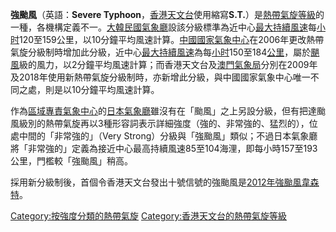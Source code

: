 {{Unreferenced|time=2020-08-25T11:59:38+00:00}}
{{CMA typhoon scale}}{{HKO typhoon scale}}
{{otheruse|subject=中國國家氣象中心、香港天文台及澳門地球物理暨氣象局之「強颱風」分級|other=英文名同為「Severe Typhoon」，但由臺灣中央氣象局採用之熱帶氣旋分級|強烈颱風}}
'''強颱風'''（英語：'''Severe Typhoon'''，[[香港天文台|香港天文台]]使用縮寫'''S.T.'''）是[[熱帶氣旋等級|熱帶氣旋等級]]的一種，各機構定義不一。[[大韓民國氣象廳|大韓民國氣象廳]]設該分級標準為近中心[[最大持續風速|最大持續風速]]每[[小时|小时]]120至159公里，以10分鐘平均風速計算。[[中國國家氣象中心|中國國家氣象中心]]在2006年更改熱帶氣旋分級制時增加此分級，近中心[[最大持續風速|最大持續風速]]為每[[小时|小时]]150至184[[公里|公里]]，屬於[[颶風_(蒲福氏風級)|颶風]]級的風力，以2分鐘平均風速計算；而香港天文台及[[地球物理暨氣象局|澳門氣象局]]分別在2009年及2018年使用新熱帶氣旋分級制時，亦新增此分級，與中國國家氣象中心唯一不同之處，則是以10分鐘平均風速計算。

作為[[區域專責氣象中心|區域專責氣象中心]]的[[氣象廳_(日本)|日本氣象廳]]雖沒有在「颱風」之上另設分級，但有把達颱風級別的熱帶氣旋再以3種形容詞表示詳細強度（強的、非常強的、猛烈的），位處中間的「非常強的」（Very Strong）分級與「強颱風」類似；不過日本氣象廳將「非常強的」定義為接近中心最高持續風速85至104海浬，即每小時157至193公里，門檻較「強颱風」稍高。

採用新分級制後，首個令香港天文台發出十號信號的強颱風是[[颱風韋森特_(2012年)|2012年強颱風韋森特]]。

{{Weather-stub}}
{{熱帶氣旋級別}}
{{熱帶氣旋等級}}
[[Category:按強度分類的熱帶氣旋|Category:按強度分類的熱帶氣旋]]
[[Category:香港天文台的熱帶氣旋等級|Category:香港天文台的熱帶氣旋等級]]